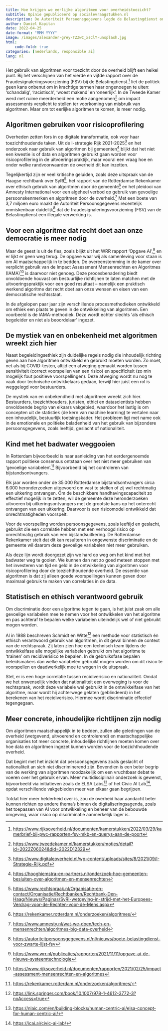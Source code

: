 ```yaml
---
title: Hoe krijgen we eerlijke algoritmen voor overheidstoezicht?
subtitle: Opinie gepubliceerd op socialevraagstukken.nl
description: De Autoriteit Persoonsgegevens legde de Belastingdienst onlangs een boete op voor het gebruik van de ‘fraudesignaleringsvoorziening’, waarin jarenlang illegaal persoonsgegevens verwerkt werden. Wat zijn knelpunten van algoritmegebruik bij overheidstoezicht en wat nodig is om wel tot eerlijke, niet-discriminerende algoritmen te komen.
author: Daniel Kapitan
date: 2022-04-25
date-format: "MMM YYYY"
image: /images/alexander-grey-TZZwC_xsClY-unsplash.jpg
html:
    code-fold: true
categories: [nederlands, responsible ai]
lang: nl
---
```


Het gebruik van algoritmen voor toezicht door de overheid blijft een heikel punt. Bij het verschijnen van het vierde en vijfde rapport over de Fraudesignaleringsvoorziening (FSV) bij de Belastingdienst.[^1] liet de politiek geen kans onbenut om in krachtige termen haar ongenoegen te uiten: ‘schandalig’, ‘racistisch’, ‘woest makend’ en ‘oneerlijk’. In de Tweede Kamer werd met ruime meerderheid een motie aangenomen[^2] om impact assessments verplicht te stellen ter voorkoming van misbruik van algoritmen. Maar om tot eerlijke algoritmen te komen, is meer nodig.

## Algoritmen gebruiken voor risicoprofilering

Overheden zetten fors in op digitale transformatie, ook voor haar toezichthoudende taken. Uit de I-strategie Rijk 2021-2025[^3] en het onderzoek naar gebruik van algoritmen bij gemeenten[^4] blijkt dat het niet een kwestie is of data en algoritmen gebruikt gaan worden voor risicoprofilering in de uitvoeringspraktijk, maar vooral een vraag hoe en onder welke randvoorwaarden de overheid dit kan inzetten.

Tegelijkertijd zijn er veel kritische geluiden, zoals deze uitspraak van de Haagse rechtbank over SyRI[^5], het rapport van de Rotterdamse Rekenkamer over ethisch gebruik van algoritmen door de gemeente[^6] en het pleidooi van Amnesty International voor een algeheel verbod op gebruik van gevoelige persoonskenmerken en algoritmen door de overheid.[^7] Met een boete van 3,7 miljoen euro maakt de Autoriteit Persoonsgegevens recentelijk onmiskenbaar duidelijk[^8] dat de fraudesignaleringsvoorziening (FSV) van de Belastingdienst een illegale verwerking is.

## Voor een algoritme dat recht doet aan onze democratie is meer nodig

Maar de geest is uit de fles, zoals blijkt uit het WRR rapport ‘Opgave AI’,[^9] en er lijkt er geen weg terug. De opgave waar wij als samenleving voor staan is om AI maatschappelijk in te bedden. De overeenstemming in de kamer over verplicht gebruik van de Impact Assessment Mensenrechten en Algoritmes (IAMA)[^10] is daarvoor niet genoeg. Deze procesbenadering biedt onvoldoende houvast om bestuurlijke richtlijnen te laten matchen met de uitvoeringspraktijk voor een goed resultaat – namelijk een praktisch werkend algoritme dat recht doet aan onze wensen en eisen van een democratische rechtsstaat.

In de afgelopen paar jaar zijn verschillende procesmethodieken ontwikkeld om ethiek een plaats te geven in de ontwikkeling van algoritmen. Een voorbeeld is de IAMA-methodiek. Deze wordt echter slechts ‘als ethisch begeleider en niet als beoordelaar’ ingezet.

## De mystiek van en onbekenheid met algoritmen wreekt zich hier

Naast begeleidingsethiek zijn duidelijke regels nodig die inhoudelijk richting geven aan hoe algoritmen ontwikkeld en gebruikt moeten worden. Zo moet, net als bij COVID-testen, altijd een afweging gemaakt worden tussen sensitiviteit (correct voorspellen van een risico) en specificiteit (zo min mogelijk fout positieve voorspellingen). Deze afweging wordt nu nog te vaak door technische ontwikkelaars gedaan, terwijl hier juist een rol is weggelegd voor bestuurders.

De mystiek van en onbekendheid met algoritmen wreekt zich hier. Bestuurders, toezichthouders, juristen, ethici en datascientists hebben onvoldoende begrip van elkaars vakgebied, waardoor het lastig is om concepten uit de statistiek (de kern van machine learning) te vertalen naar een inhoudelijk, bestuurlijk toetsingskader. Het probleem ligt met name ook in de emotionele en politieke beladenheid van het gebruik van bijzondere persoonsgegevens, zoals leeftijd, geslacht of nationaliteit.

## Kind met het badwater weggooien

In Rotterdam bijvoorbeeld is naar aanleiding van het eerdergenoemde rapport politieke consensus ontstaan over het niet meer gebruiken van ‘gevoelige variabelen’.[^11] Bijvoorbeeld bij het controleren van bijstandsontvangers.

Elk jaar worden onder de 35.000 Rotterdamse bijstandsontvangers circa 6.000 heronderzoeken uitgevoerd om vast te stellen of zij wel rechtmatig een uitkering ontvangen. Om de beschikbare handhavingscapaciteit zo effectief mogelijk in te zetten, wil de gemeente deze heronderzoeken uitvoeren bij uitkeringsontvangers met de grootste kans op het onterecht ontvangen van een uitkering. Daarvoor is een risicomodel ontwikkeld dat onrechtmatigheden voorspelt.

Voor de voorspelling worden persoonsgegevens, zoals leeftijd en geslacht, gebruikt die een correlatie hebben met een verhoogd risico op onrechtmatig gebruik van een bijstandsuitkering. De Rotterdamse Rekenkamer stelt dat dit kan resulteren in ongewenste discriminatie en de gemeente wil daarom deze gevoelige variabelen niet meer gebruiken.

Als deze lijn wordt doorgezet zijn we hard op weg om het kind met het badwater weg te gooien. We kunnen dan net zo goed meteen stoppen met het investeren van tijd en geld in de ontwikkeling van algoritmen voor risicoprofilering door de toezichthoudende overheid. De essentie van algoritmen is dat zij alleen goede voorspellingen kunnen geven door maximaal gebruik te maken van correlaties in de data.

## Statistisch en ethisch verantwoord gebruik

Om discriminatie door een algoritme tegen te gaan, is het juist zaak om alle gevoelige variabelen mee te nemen voor het ontwikkelen van het algoritme en pas achteraf te bepalen welke variabelen uiteindelijk wel of niet gebruikt mogen worden.

Al in 1988 beschreven Schmidt en Witte[^12] een methode voor statistisch én ethisch verantwoord gebruik van algoritmen, in dit geval binnen de context van de rechtspraak. Zij laten zien hoe een technisch team tijdens de ontwikkelfase alle mogelijke variabelen gebruikt om het algoritme te ‘trainen’ om recidiverisico te bepalen. In de gebruiksfase bepalen beleidsmakers dan welke variabelen gebruikt mogen worden om dit risico te voorspellen en daadwerkelijk mee te wegen in de uitspraak.

Stel, er is een hoge correlatie tussen recidiverisico en nationaliteit. Omdat we het onwenselijk vinden dat nationaliteit een overweging is voor de rechtspraak, wordt deze variabele wel gebruikt in de ontwikkelfase van het algoritme, maar wordt hij achterwege gelaten (geblindeerd) in het berekenen van het recidiverisico. Hiermee wordt discriminatie effectief tegengegaan.

## Meer concrete, inhoudelijke richtlijnen zijn nodig

Om algoritmen maatschappelijk in te bedden, zullen alle geledingen van de overheid (wetgevend, uitvoerend en controlerend) en maatschappelijke organisaties tot meer concrete, inhoudelijke richtlijnen moeten komen over hoe data en algoritmen ingezet kunnen worden voor de toezichthoudende overheid.

Dat begint met het inzicht dat persoonsgegevens zoals geslacht of nationaliteit an sich niet discriminerend zijn. Bovendien is een beter begrip van de werking van algoritmen noodzakelijk om een vruchtbaar debat te voeren over het gebruik ervan. Meer multidisciplinair onderzoek is gewenst, bijvoorbeeld via initiatieven zoals de ELSA Labs[^13] of het Civic AI Lab[^14], opdat verschillende vakgebieden meer van elkaar gaan begrijpen.

Totdat hier meer helderheid over is, zou de overheid haar aandacht beter kunnen richten op andere thema’s binnen de digitaliseringsagenda, zoals het toepassen van AI voor ontwikkeling en beheer van de bebouwde omgeving, waar risico op discriminatie aanmerkelijk lager is.

[^1]: [https://www.rijksoverheid.nl/documenten/kamerstukken/2022/03/29/kamerbrief-bij-pwc-rapporten-fsv-mkb-en-querys-aan-de-poort](https://www.rijksoverheid.nl/documenten/kamerstukken/2022/03/29/kamerbrief-bij-pwc-rapporten-fsv-mkb-en-querys-aan-de-poort)
[^2]: [https://www.tweedekamer.nl/kamerstukken/moties/detail?id=2022Z06024&did=2022D12329](https://www.tweedekamer.nl/kamerstukken/moties/detail?id=2022Z06024&did=2022D12329)
[^3]: [https://www.digitaleoverheid.nl/wp-content/uploads/sites/8/2021/09/I-Strategie-Rijk.pdf](https://www.digitaleoverheid.nl/wp-content/uploads/sites/8/2021/09/I-Strategie-Rijk.pdf)
[^4]: [https://hooghiemstra-en-partners.nl/onderzoek-hoe-gemeenten-besluiten-over-algoritmen-en-mensenrechten](https://hooghiemstra-en-partners.nl/onderzoek-hoe-gemeenten-besluiten-over-algoritmen-en-mensenrechten)
[^5]: [https://www.rechtspraak.nl/Organisatie-en-contact/Organisatie/Rechtbanken/Rechtbank-Den-Haag/Nieuws/Paginas/SyRI-wetgeving-in-strijd-met-het-Europees-Verdrag-voor-de-Rechten-voor-de-Mens.aspx](https://www.rechtspraak.nl/Organisatie-en-contact/Organisatie/Rechtbanken/Rechtbank-Den-Haag/Nieuws/Paginas/SyRI-wetgeving-in-strijd-met-het-Europees-Verdrag-voor-de-Rechten-voor-de-Mens.aspx)
[^6]: [https://rekenkamer.rotterdam.nl/onderzoeken/algoritmes/](https://rekenkamer.rotterdam.nl/onderzoeken/algoritmes/)
[^7]: [https://www.amnesty.nl/wat-we-doen/tech-en-mensenrechten/algoritmes-big-data-overheid](https://www.amnesty.nl/wat-we-doen/tech-en-mensenrechten/algoritmes-big-data-overheid)
[^8]: [https://autoriteitpersoonsgegevens.nl/nl/nieuws/boete-belastingdienst-voor-zwarte-lijst-fsv](https://autoriteitpersoonsgegevens.nl/nl/nieuws/boete-belastingdienst-voor-zwarte-lijst-fsv)
[^9]: [https://www.wrr.nl/publicaties/rapporten/2021/11/11/opgave-ai-de-nieuwe-systeemtechnologie](https://www.wrr.nl/publicaties/rapporten/2021/11/11/opgave-ai-de-nieuwe-systeemtechnologie)
[^10]: [https://www.rijksoverheid.nl/documenten/rapporten/2021/02/25/impact-assessment-mensenrechten-en-algoritmes](https://www.rijksoverheid.nl/documenten/rapporten/2021/02/25/impact-assessment-mensenrechten-en-algoritmes)
[^11]: [https://rekenkamer.rotterdam.nl/onderzoeken/algoritmes/](https://rekenkamer.rotterdam.nl/onderzoeken/algoritmes/)
[^12]: [https://link.springer.com/book/10.1007/978-1-4612-3772-3?noAccess=true](https://link.springer.com/book/10.1007/978-1-4612-3772-3?noAccess=true)
[^13]: [https://nlaic.com/en/building-blocks/human-centric-ai/elsa-concept-for-human-centric-ai/](https://nlaic.com/en/building-blocks/human-centric-ai/elsa-concept-for-human-centric-ai/)
[^14]: [https://icai.ai/civic-ai-lab/](https://icai.ai/civic-ai-lab/)